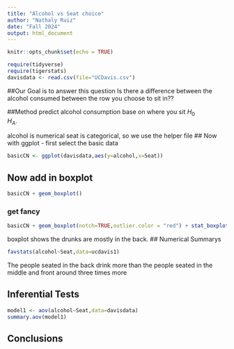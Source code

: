 ```yaml
---
title: "Alcohol vs Seat choice"
author: "Nathaly Ruiz"
date: "Fall 2024"
output: html_document
---
```


```r
knitr::opts_chunk$set(echo = TRUE)
```

```r
require(tidyverse)
require(tigerstats)
davisdata <- read.csv(file="UCDavis.csv")
```
##Our Goal is to answer this question 
Is there a difference between the alcohol consumed between the row you choose to sit in??

##Method 
predict alcohol consumption base on where you sit
$H_0$         
$H_A$.    

alcohol is numerical
seat is categorical, so we use the helper file
## Now with ggplot - first select the basic data

```r
basicCN <- ggplot(davisdata,aes(y=alcohol,x=Seat))
```
## Now add in boxplot

```r
basicCN + geom_boxplot()
```
  
  
### get fancy  

```r
basicCN + geom_boxplot(notch=TRUE,outlier.color = "red") + stat_boxplot(geom ='errorbar') + labs(title="Fancy notch boxplot \n with 2 lines")
```
 boxplot shows the drunks are mostly in the back.
## Numerical Summarys 

```r
favstats(alcohol~Seat,data=ucdavis1)
```
The people seated in the back drink more than the people seated in the middle and front around three times more  

## Inferential Tests

```r
model1 <- aov(alcohol~Seat,data=davisdata)
summary.aov(model1)
```


## Conclusions


